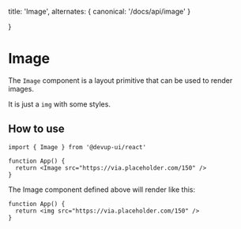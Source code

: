   title: 'Image',
  alternates: {
    canonical: '/docs/api/image'
  }

}

# Image

The `Image` component is a layout primitive that can be used to render images.

It is just a `img` with some styles.

## How to use

```tsx
import { Image } from '@devup-ui/react'

function App() {
  return <Image src="https://via.placeholder.com/150" />
}
```

The Image component defined above will render like this:

```tsx
function App() {
  return <img src="https://via.placeholder.com/150" />
}
```
